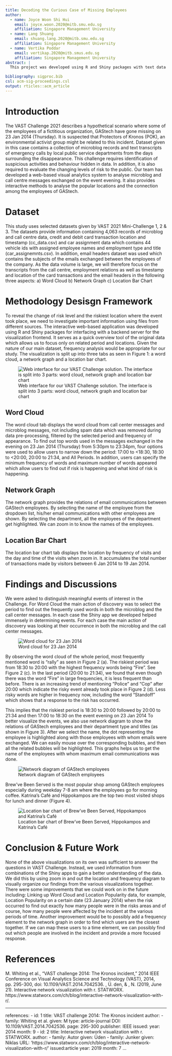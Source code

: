```yaml
---
title: Decoding the Curious Case of Missing Employees
author:
  - name: Joyce Woon Shi Hui
    email: joyce.woon.2020@mitb.smu.edu.sg
    affiliation: Singapore Management University
  - name: Lang Shuang
    email: shuang.lang.2020@mitb.smu.edu.sg
    affiliation: Singapore Management University
  - name: Vertika Poddar
    email: vertikap.2020@mitb.smus.edu.sg
    affiliation: Singapore Management University
abstract: |
  This project was developed using R and Shiny packages with text data from multiple sources. The aim is to help identify conflicts and correlations in large volume of text data, detect patterns of group of people, recognize the most popular topics and locations to find out the high-risk areas to focus on. Hence, the local police department can discover the development of events and find suspicious people in the events. This project was developed in response to the VAST Challenge 2021. 

bibliography: sigproc.bib
csl: acm-sig-proceedings.csl
output: rticles::acm_article
---
```


# Introduction 
The VAST Challenge 2021 describes a hypothetical scenario where some of the employees of a fictitious organization, GAStech have gone missing on 23 Jan 2014 (Thursday). It is suspected that Protectors of Kronos (POK), an environmental activist group might be related to this incident. Dataset given in this case contains a collection of microblog records and text transcripts of emergency calls by local public service departments from the days surrounding the disappearance.
This challenge requires identification of suspicious activities and behaviour hidden in data. In addition, it is also required to evaluate the changing levels of risk to the public. Our team has developed a web-based visual analytics system to analyse microblog and call centre messages exchanged on the event evening. It also provides interactive methods to analyse the popular locations and the connection among the employees of GAStech.  

# Dataset
This study uses selected datasets given by VAST 2021 Mini-Challenge 1, 2 & 3. The datasets provide information containing 4,063 records of microblog and call centre data, credit and debit card transaction location and timestamp (cc_data.csv) and car assignment data which contains 44 vehicle ids with assigned employee names and employment type and title (car_assignemnts.csv). In addition, email headers dataset was used which contains the subjects of the emails exchanged between the employees of the company.
As the data volume is large, we will therefore focus on the transcripts from the call centre, employment relations as well as timestamp and location of the card transactions and the email headers in the following three aspects:
a)	Word Cloud
b)	Network Graph
c)	Location Bar Chart 

# Methodology Desisgn Framework 
To reveal the change of risk level and the riskiest location where the event took place, we need to investigate important information using files from different sources. The interactive web-based application was developed using R and Shiny packages for interfacing with a backend server for the visualization frontend. It serves as a quick overview tool of the original data which allows us to focus only on related period and locations. Given the nature of our main dataset, frequency analysis would be appropriate for our study. 
The visualization is split up into three tabs as seen in Figure 1: a word cloud, a network graph and a location bar chart. 

![Web interface for our VAST Challenge solution. The interface is split into 3 parts: word cloud, network graph and location bar chart](PaperPics/Interface.jpg)


## Word Cloud
The word cloud tab displays the word cloud from call center messages and microblog messages, not including spam data which was removed during data pre-processing, filtered by the selected period and frequency of appearance. 
To find out top words used in the messages exchanged in the evening on 23 Jan 2014 (Thursday) from 5:30pm to 23:34pm, four options were used to allow users to narrow down the period: 17:00 to <18:30, 18:30 to <20:00, 20:00 to 21:34, and All Periods. In addition, users can specify the minimum frequency of words and maximum number of words appeared which allow users to find out if risk is happening and what kind of risk is happening. 

## Network Graph
The network graph provides the relations of email communications between GAStech employees. By selecting the name of the employee from the dropdown list, his/her email communications with other employees are shown. By selecting the department, all the employees of the department get highlighted. We can zoom in to know the names of the employees.  

## Location Bar Chart
The location bar chart tab displays the location by frequency of visits and the day and time of the visits when zoom in. It accumulates the total number of transactions made by visitors between 6 Jan 2014 to 19 Jan 2014. 


# Findings and Discussions 
We were asked to distinguish meaningful events of interest in the Challenge. For Word Cloud the main action of discovery was to select the period to find out the frequently used words in both the microblog and the call center messages. 
In each case the Shiny app we developed helped immensely in determining events. For each case the main action of discovery was looking at their occurrence in both the microblog and the call center messages. 

![Word cloud for 23 Jan 2014](PaperPics/wordcount.jpg)


By observing the word cloud of the whole period, most frequently mentioned word is “rally” as seen in Figure 2 (a). The riskiest period was from 18:30 to 20:00 with the highest frequency words being “Fire”. See Figure 2 (c). 
In the last period (20:00 to 21:34), we found that even though there was the word “Fire” in large frequencies, it is less frequent than before. There is an increasing trend of mentioning “Police” and “Cop” after 20:00 which indicate the risky event already took place in Figure 2 (d).  Less risky words are higher in frequency now, including the word “Standoff” which shows that a response to the risk has occurred. 

This implies that the riskiest period is 18:30 to 20:00 followed by 20:00 to 21:34 and then 17:00 to 18:30 on the event evening on 23 Jan 2014
To better visualize the events, we also use network diagram to show the relations of GAStech employees and their department type and titles (as shown in Figure 3). After we select the name, the dot representing the employee is highlighted along with those employees with whom emails were exchanged. We can easily mouse over the corresponding bubbles, and then all the related bubbles will be highlighted. This graphs helps us to get the name of the employees with whom maximum email communications was done.


![Network diagram of GAStech employees](PaperPics/networkdiagram.png)


Brew've Been Served is the most popular shop among GAStech employees especially during weekday 7-8 am where the employees go for morning coffee. Katrina’s Café and Hippokampos are the top two most visited shops for lunch and dinner (Figure 4).    

![Location bar chart of Brew've Been Served, Hippokampos and Katrina’s Café](PaperPics/LocationBarChart.jpg)


# Conclusion & Future Work 

None of the above visualizations on its own was sufficient to answer the questions in VAST Challenge. Instead, we used information from combinations of the Shiny apps to gain a better understanding of the data. We did this by using zoom in and out the location and frequency diagram to visually organize our findings from the various visualizations together. 
There were some improvements that we could work on in the future including:
Linking up Word Cloud and Location Popularity data, for example, Location Popularity on a certain date (23 January 2014) when the risk occurred to find out exactly how many people were in the risks areas and of course, how many people were affected by the incident at the various periods of time.
Another improvement would be to possibly add a frequency element to the network graph in order to find which users are the closest together. If we can map these users to a time element, we can possibly find out which people are involved in the incident and provide a more focused response.


# References
M. Whiting et al., "VAST challenge 2014: The Kronos incident," 2014 IEEE Conference on Visual Analytics Science and Technology (VAST), 2014, pp. 295-300, doi: 10.1109/VAST.2014.7042536.
, Ü. den, & , N. (2019, June 21). Interactive network visualization with r. STATWORX. https://www.statworx.com/ch/blog/interactive-network-visualization-with-r/. 

---
references:
- id: 1
  title: VAST challenge 2014: The Kronos incident
  author: 
  - family: Whiting et al.
    given: M
  type: article-journal
  DOI: 10.1109/VAST.2014.7042536.
  page: 295-300
  publisher: IEEE
  issued:
    year: 2014
    month: 9
- id: 2
  title: Interactive network visualization with r. STATWORX.
  author:
  - family: Autor
    given: Üden
  - family: Junker
    given: Niklas
  URL: 'https://www.statworx.com/ch/blog/interactive-network-visualization-with-r/'
  issued:article
    year: 2019
    month: 7
...

